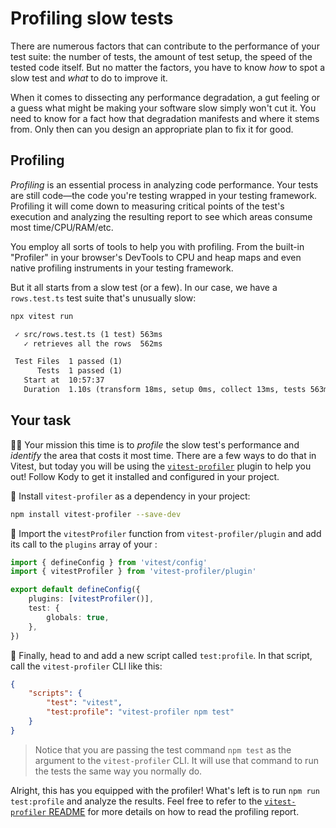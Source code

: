 # Profiling slow tests

<EpicVideo url="https://www.epicweb.dev/workshops/advanced-vitest-patterns/performance/04-01-problem" />

There are numerous factors that can contribute to the performance of your test suite: the number of tests, the amount of test setup, the speed of the tested code itself. But no matter the factors, you have to know _how_ to spot a slow test and _what_ to do to improve it.

When it comes to dissecting any performance degradation, a gut feeling or a guess what might be making your software slow simply won't cut it. You need to know for a fact how that degradation manifests and where it stems from. Only then can you design an appropriate plan to fix it for good.

## Profiling

_Profiling_ is an essential process in analyzing code performance. Your tests are still code—the code you're testing wrapped in your testing framework. Profiling it will come down to measuring critical points of the test's execution and analyzing the resulting report to see which areas consume most time/CPU/RAM/etc.

You employ all sorts of tools to help you with profiling. From the built-in "Profiler" in your browser's DevTools to CPU and heap maps and even native profiling instruments in your testing framework.

But it all starts from a slow test (or a few). In our case, we have a `rows.test.ts` test suite that's unusually slow:

```txt nonumber nocopy highlight=4,9
npx vitest run

 ✓ src/rows.test.ts (1 test) 563ms
   ✓ retrieves all the rows  562ms

 Test Files  1 passed (1)
      Tests  1 passed (1)
   Start at  10:57:37
   Duration  1.10s (transform 18ms, setup 0ms, collect 13ms, tests 563ms, environment 0ms, prepare 34ms)
```

## Your task

👨‍💼 Your mission this time is to _profile_ the slow test's performance and _identify_ the area that costs it most time. There are a few ways to do that in Vitest, but today you will be using the [`vitest-profiler`](https://github.com/kettanaito/vitest-profiler) plugin to help you out! Follow Kody to get it installed and configured in your project.

🐨 Install `vitest-profiler` as a dependency in your project:

```sh nonumber
npm install vitest-profiler --save-dev
```

🐨 Import the `vitestProfiler` function from `vitest-profiler/plugin` and add its call to the `plugins` array of your <InlineFile file="vitest.config.ts" />:

```ts filename=vitest.config.ts add=2,5
import { defineConfig } from 'vitest/config'
import { vitestProfiler } from 'vitest-profiler/plugin'

export default defineConfig({
	plugins: [vitestProfiler()],
	test: {
		globals: true,
	},
})
```

🐨 Finally, head to <InlineFile file="package.json" /> and add a new script called `test:profile`. In that script, call the `vitest-profiler` CLI like this:

```json filename=package.json add=4
{
	"scripts": {
		"test": "vitest",
		"test:profile": "vitest-profiler npm test"
	}
}
```

> Notice that you are passing the test command `npm test` as the argument to the `vitest-profiler` CLI. It will use that command to run the tests the same way you normally do.

Alright, this has you equipped with the profiler! What's left is to run `npm run test:profile` and analyze the results. Feel free to refer to the [`vitest-profiler` README](https://github.com/kettanaito/vitest-profiler) for more details on how to read the profiling report.
